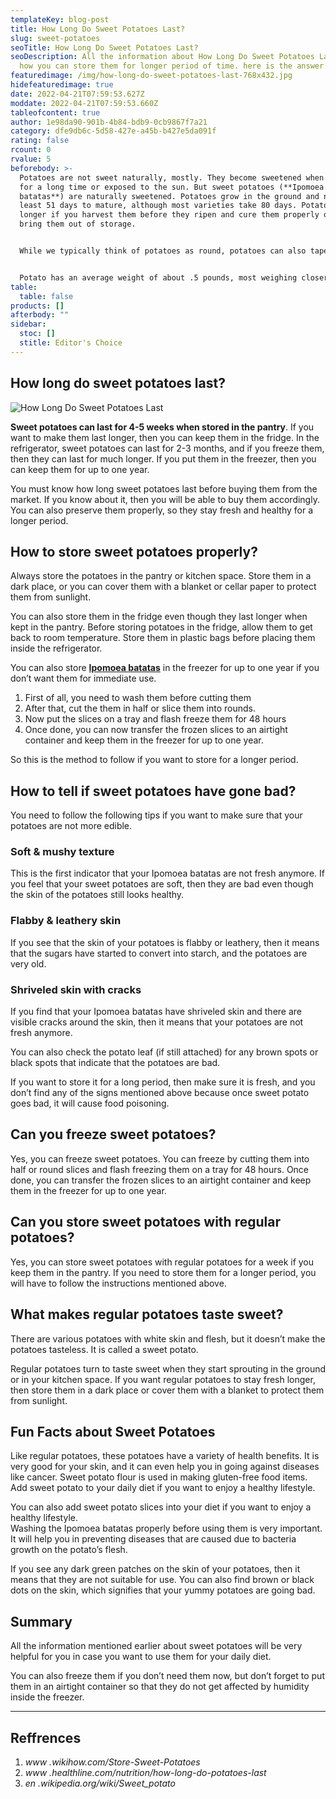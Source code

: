 ```yaml
---
templateKey: blog-post
title: How Long Do Sweet Potatoes Last?
slug: sweet-potatoes
seoTitle: How Long Do Sweet Potatoes Last?
seoDescription: All the information about How Long Do Sweet Potatoes Last and
  how you can store them for longer period of time. here is the answer...F
featuredimage: /img/how-long-do-sweet-potatoes-last-768x432.jpg
hidefeaturedimage: true
date: 2022-04-21T07:59:53.627Z
moddate: 2022-04-21T07:59:53.660Z
tableofcontent: true
author: 1e98da90-901b-4b84-bdb9-0cb9867f7a21
category: dfe9db6c-5d58-427e-a45b-b427e5da091f
rating: false
rcount: 0
rvalue: 5
beforebody: >-
  Potatoes are not sweet naturally, mostly. They become sweetened when cooked
  for a long time or exposed to the sun. But sweet potatoes (**Ipomoea
  batatas**) are naturally sweetened. Potatoes grow in the ground and need at
  least 51 days to mature, although most varieties take 80 days. Potatoes last
  longer if you harvest them before they ripen and cure them properly once you
  bring them out of storage.


  While we typically think of potatoes as round, potatoes can also taper at the ends if they grow towards the sunlight. If left in the ground, most varieties of potatoes will grow to somewhere between the size of a baseball and basketball over time.


  Potato has an average weight of about .5 pounds, most weighing closer to .25 pounds. However, larger potatoes have been recorded with a weight of .45 pounds. So **How long do sweet potatoes last?** If you want to know the exact answer, then read on.
table:
  table: false
products: []
afterbody: ""
sidebar:
  stoc: []
  stitle: Editor's Choice
---
```

## How long do sweet potatoes last?

![How Long Do Sweet Potatoes Last](/img/how-long-do-sweet-potatoes-last-768x432.jpg "How Long Do Sweet Potatoes Last")

<!--StartFragment-->

**Sweet potatoes can last for 4-5 weeks when stored in the pantry**. If you want to make them last longer, then you can keep them in the fridge. In the refrigerator, sweet potatoes can last for 2-3 months, and if you freeze them, then they can last for much longer. If you put them in the freezer, then you can keep them for up to one year.

You must know how long sweet potatoes last before buying them from the market. If you know about it, then you will be able to buy them accordingly. You can also preserve them properly, so they stay fresh and healthy for a longer period.

## How to store sweet potatoes properly?

Always store the potatoes in the pantry or kitchen space. Store them in a dark place, or you can cover them with a blanket or cellar paper to protect them from sunlight.

You can also store them in the fridge even though they last longer when kept in the pantry. Before storing potatoes in the fridge, allow them to get back to room temperature. Store them in plastic bags before placing them inside the refrigerator.

You can also store **[Ipomoea batatas](https://en.wikipedia.org/wiki/Sweet_potato)** in the freezer for up to one year if you don’t want them for immediate use.

1. First of all, you need to wash them before cutting them
2. After that, cut the them in half or slice them into rounds.
3. Now put the slices on a tray and flash freeze them for 48 hours
4. Once done, you can now transfer the frozen slices to an airtight container and keep them in the freezer for up to one year.

So this is the method to follow if you want to store for a longer period.

## How to tell if sweet potatoes have gone bad?

You need to follow the following tips if you want to make sure that your potatoes are not more edible.

### Soft & mushy texture

This is the first indicator that your Ipomoea batatas are not fresh anymore. If you feel that your sweet potatoes are soft, then they are bad even though the skin of the potatoes still looks healthy.

### Flabby & leathery skin

If you see that the skin of your potatoes is flabby or leathery, then it means that the sugars have started to convert into starch, and the potatoes are very old.

### Shriveled skin with cracks

If you find that your Ipomoea batatas have shriveled skin and there are visible cracks around the skin, then it means that your potatoes are not fresh anymore.

You can also check the potato leaf (if still attached) for any brown spots or black spots that indicate that the potatoes are bad.

If you want to store it for a long period, then make sure it is fresh, and you don’t find any of the signs mentioned above because once sweet potato goes bad, it will cause food poisoning.

## Can you freeze sweet potatoes?

Yes, you can freeze sweet potatoes. You can freeze by cutting them into half or round slices and flash freezing them on a tray for 48 hours. Once done, you can transfer the frozen slices to an airtight container and keep them in the freezer for up to one year.

## Can you store sweet potatoes with regular potatoes?

Yes, you can store sweet potatoes with regular potatoes for a week if you keep them in the pantry. If you need to store them for a longer period, you will have to follow the instructions mentioned above.

## What makes regular potatoes taste sweet?

There are various potatoes with white skin and flesh, but it doesn’t make the potatoes tasteless. It is called a sweet potato.

Regular potatoes turn to taste sweet when they start sprouting in the ground or in your kitchen space. If you want regular potatoes to stay fresh longer, then store them in a dark place or cover them with a blanket to protect them from sunlight.

## Fun Facts about Sweet Potatoes

Like regular potatoes, these potatoes have a variety of health benefits. It is very good for your skin, and it can even help you in going against diseases like cancer. Sweet potato flour is used in making gluten-free food items. Add sweet potato to your daily diet if you want to enjoy a healthy lifestyle.

You can also add sweet potato slices into your diet if you want to enjoy a healthy lifestyle.\
Washing the Ipomoea batatas properly before using them is very important. It will help you in preventing diseases that are caused due to bacteria growth on the potato’s flesh.

If you see any dark green patches on the skin of your potatoes, then it means that they are not suitable for use. You can also find brown or black dots on the skin, which signifies that your yummy potatoes are going bad.

## Summary

All the information mentioned earlier about sweet potatoes will be very helpful for you in case you want to use them for your daily diet.

You can also freeze them if you don’t need them now, but don’t forget to put them in an airtight container so that they do not get affected by humidity inside the freezer.

- - -

## Reffrences

1. *www .wikihow.com/Store-Sweet-Potatoes*
2. *www .healthline.com/nutrition/how-long-do-potatoes-last*
3. *en .wikipedia.org/wiki/Sweet_potato*